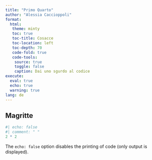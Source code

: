 ```yaml
---
title: "Primo Quarto"
author: "Alessia Caccioppoli"
format:
  html:
   theme: minty
   toc: true
   toc-title: Cosacce
   toc-location: left
   toc-depth: 70
   code-fold: true
   code-tools: 
    source: true
    toggle: false
    caption: Dai uno sgurdo al codice
execute:
  eval: true
  echo: true
  warning: true
lang: de
---
```


## Magritte

```r
#| echo: false
#| comment: " "
2 * 2
```

The `echo: false` option disables the printing of code (only output is displayed).
